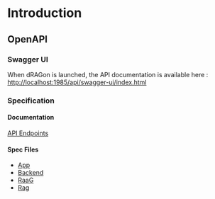 
# Introduction
<WIPS />

## OpenAPI
### Swagger UI
When dRAGon is launched, the API documentation is available here : [http://localhost:1985/api/swagger-ui/index.html](http://localhost:1985/api/swagger-ui/index.html)

### Specification
#### Documentation
[API Endpoints](/docs/api/specification)

#### Spec Files
* [App](/openapi/swagger-app.json)
* [Backend](/openapi/swagger-backend.json)
* [RaaG](/openapi/swagger-raag.json)
* [Rag](/openapi/swagger-rag.json)